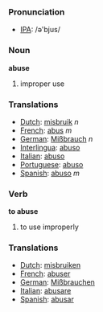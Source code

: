 === Pronunciation ===
*[[w:IPA|IPA]]: /ə'bjus/

=== Noun ===

'''abuse'''

#improper use

=== Translations ===

*[[Dutch]]: [[misbruik]] ''n''
*[[French]]: [[abus]] ''m''
*[[German]]: [[Mißbrauch]] ''n''
*[[Interlingua]]: [[abuso]]
*[[Italian]]: [[abuso]]
*[[Portuguese]]: [[abuso]]
*[[Spanish]]: [[abuso]] ''m''

=== Verb ===

'''to abuse'''

#to use improperly

=== Translations ===

*[[Dutch]]: [[misbruiken]]
*[[French]]: [[abuser]]
*[[German]]: [[Mißbrauchen]]
*[[Italian]]: [[abusare]]
*[[Spanish]]: [[abusar]]